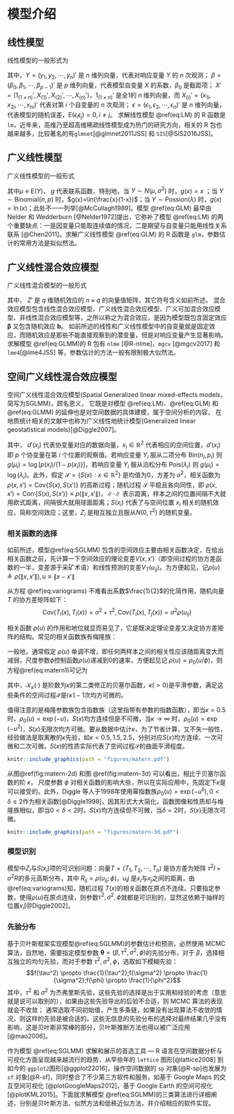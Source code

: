 # 模型介绍 {#models}

## 线性模型  

线性模型的一般形式为\begin{equation}
Y = X'\beta + \epsilon, \mathrm{E}(\epsilon) = 0, \mathrm{Cov}(\epsilon) = \sigma^2I  (\#eq:LM)
\end{equation}

其中，$Y = (y_1,y_2,\cdots,y_n)'$ 是 $n$ 维列向量，代表对响应变量 $Y$ 的 $n$ 次观测； 
$\beta = (\beta_0,\beta_1,\cdots,\beta_{p-1})'$ 是 $p$ 维列向量，代表模型自变量 $X$ 的系数，$\beta_0$ 是截距项；
$X' = (1_{(1\times n)}',X_{(1)}',X_{(2)}',\cdots,X_{(n)}')$，$1_{(1\times n)}'$ 是全1的 $n$ 维列向量，而 $X_{(i)}' = (x_{1i},x_{2i},\cdots,x_{ni})'$ 代表对第 $i$ 个自变量的 $n$ 次观测；
$\epsilon = (\epsilon_1,\epsilon_2,\cdots,\epsilon_n)'$ 是 $n$ 维列向量，代表模型的随机误差，$\mathrm{E}(\epsilon_i \epsilon_j) = 0, i \ne j$。 
求解线性模型 \@ref(eq:LM) 的 R 函数是 `lm`，近年来，高维乃至超高维稀疏线性模型成为热门的研究方向，相关的 R 包也越来越多，比较著名的有`glmnet`[@glmnet2011JSS] 和 `SIS`[@SIS2016JSS]。


## 广义线性模型

广义线性模型的一般形式\begin{equation}
g(\mu) = X'\beta,  (\#eq:GLM)
\end{equation}

其中$\mu \equiv \mathrm{E}(Y)$， $g$ 代表联系函数，特别地，当 $Y \sim N(\mu,\sigma^2)$ 时，$g(x) = x$ ；当 $Y \sim \mathrm{Binomial}(n,p)$ 时，$g(x)=\ln(\frac{x}{1-x})$；当 $Y \sim \mathrm{Possion}(\lambda)$ 时，$g(x) = \ln(x)$；此处不一一列举[@McCullagh1989]。模型 \@ref(eq:GLM) 最早由 Nelder 和 Wedderburn [@Nelder1972]提出，它弥补了模型 \@ref(eq:LM) 的两个重要缺点：一是因变量只能取连续值的情况，二是期望与自变量只能用线性关系联系 [@Chen2011]。求解广义线性模型 \@ref(eq:GLM) 的 R 函数是 `glm`，参数估计的常用方法是拟似然法。

## 广义线性混合效应模型  

广义线性混合模型的一般形式\begin{equation}
g(\mu) = X'\boldsymbol{\beta} + Z'\mathbf{b}  (\#eq:GLMM)
\end{equation}

其中， $Z'$ 是 $q$ 维随机效应的 $n \times q$ 的向量值矩阵，其它符号含义如前所述。
混合效应模型包含线性混合效应模型、广义线性混合效应模型、广义可加混合效应模型、非线性混合效应模型等，之所以称之为混合效应，是因为模型既包含固定效应 $\boldsymbol{\beta}$ 又包含随机效应 $\mathbf{b}$。 如前所述的线性和广义线性模型中的自变量就是固定效应，而随机效应是那些不能直接观察到的潜变量，但是对响应变量产生显著影响。求解模型 \@ref(eq:GLMM)的 R 包有 `nlme` [@R-nlme]，`mgcv` [@mgcv2017] 和`lme4`[@lme4JSS] 等，参数估计的方法一般有限制极大似然法。

## 空间广义线性混合效应模型

空间广义线性混合效应模型(Spatial Generalized linear mixed-effects models，简写为SGLMM)，顾名思义， 它既是对模型 \@ref(eq:LM)、\@ref(eq:GLM) 和 \@ref(eq:GLMM) 的延伸也是对空间数据的具体建模，属于空间分析的内容， 在地质统计相关的文献中也称为广义线性地统计模型(Generalized linear geostatistical models)[@Diggle2007]。\begin{equation}
g(\mu_i) = T_{i} = d(x_i)'\beta + S(x_i) + Z_i (\#eq:SGLMM)
\end{equation}

其中， $d'(x_i)$ 代表协变量对应的数据向量，$x_i \in \mathbb{R}^2$ 代表相应的空间位置，$d'(x_i)$ 即 $p$ 个协变量在第 $i$ 个位置的观察值。若响应变量 $Y_i$ 服从二项分布 $\mathrm{Bin}(n_i,p_i)$ 则 $g(\mu_i) = \log[p(x_i)/\{1-p(x_i)\}]$，若响应变量 $Y_i$ 服从泊松分布 $\mathrm{Pois}(\lambda_i)$ 则 $g(\mu_i) = \log(\lambda_i)$。此外，假定 $\mathcal{S} = \{S(x): x \in \mathbb{R}^2\}$ 是均值为0，方差为 $\sigma^2$，相关函数为 $\rho(x,x') = \mathrm{Cov}\{S(x),S(x')\}$ 的高斯过程；随机过程 $\mathcal{S}$ 平稳且各向同性，即 $\rho(x,x') = \mathrm{Corr}\{S(x),S(x')\} \equiv \rho(\|x,x'\|)$，$\|\cdot\|$ 表示距离，样本之间的位置间隔不大就用欧式距离，间隔很大就用球面距离；$S(x_i)$ 代表了与空间位置 $x_i$ 相关的随机效应，简称空间效应；这里，$Z_i$ 是相互独立且服从$N(0,\tau^2)$ 的随机变量。

### 相关函数的选择

如前所述，模型\@ref(eq:SGLMM) 包含的空间效应主要由相关函数决定，在给出相关函数之前，先计算一下空间效应的理论变差$V(x,x')$（即空间过程的协方差函数的一半，变差源于采矿术语）和线性预测的变差$V_{T}(u_{ij})$。为方便起见，记$\rho(u) \triangleq \rho(\|x,x'\|),u \equiv \|x-x'\|$ \begin{equation}
\begin{aligned}
V(x,x')&=\frac{1}{2}\mathrm{Var}\{S(x)-S(x')\}\\
&=\frac{1}{2}\mathrm{Cov}(S(x)-S(x'),S(x)-S(x'))\\
&=\frac{1}{2}\{E[S(x)-S(x')][S(x)-S(x')]-[E(S(x)-S(x'))]^2\}\\
&=\sigma^2-\mathrm{Cov}(S(x),S(x'))=\sigma^2\{1-\rho(u)\}\\
V_{T}(u_{ij})&=\frac{1}{2}\mathrm{Var}\{T_{i}(x)-T_{j}(x)\}
=\frac{1}{2}\mathrm{E}[(T_{i}-T_{j})^2]=\tau^2+\sigma^2(1-\rho(u_{ij})) (\#eq:variograms)
\end{aligned}
\end{equation}

从方程 \@ref(eq:variograms) 不难看出系数$\frac{1}{2}$的化简作用，随机向量 $T$ 的协方差矩阵如下：$$\mathrm{Cov}(T_{i}(x),T_{i}(x)) = \sigma^2+\tau^2, \mathrm{Cov}(T_{i}(x),T_{j}(x))=\sigma^2\rho(u_{ij})$$

相关函数 $\rho(u)$ 的作用和地位就显而易见了，它是既决定理论变差又决定协方差矩阵的结构。常见的相关函数族有梅隆族：\begin{equation}
\rho(u)=\{2^{\kappa -1}\Gamma(\kappa)\}^{-1}(u/\phi)^{\kappa}\mathcal{K}_{\kappa}(u/\phi),u > 0 (\#eq:matern1)
\end{equation}

一般地，通常假定 $\rho(u)$ 单调不增，即任何两样本之间的相关性应该随距离变大而减弱，尺度参数$\phi$控制函数$\rho(u)$递减到0的速率，方便起见记 $\rho(u) = \rho_{0}(u/\phi)$，则方程\@ref(eq:matern1)可记为\begin{equation}
\rho_{0}(u)=\{2^{\kappa -1}\Gamma(\kappa)\}^{-1}(u)^{\kappa}\mathcal{K}_{\kappa}(u),u > 0 (\#eq:matern2)
\end{equation}

其中，$\mathcal{K}_{\kappa}(\cdot)$ 是阶数为$\kappa$的第二类修正的贝塞尔函数，$\kappa(>0)$是平滑参数，满足这些条件的空间过程$\mathcal{S}$是$\lceil\kappa\rceil-1$次均方可微的。

值得注意的是梅隆参数族包含指数族（这里指带有参数的指数函数），即当$\kappa=0.5$时，$\rho_{0}(u)=\exp(-u)$，$S(x)$均方连续但是不可微，当$\kappa \to \infty$ 时，$\rho_{0}(u)=\exp(-u^2)$，$S(x)$无限次均方可微。要从数据中估计$\kappa$，为了节省计算，又不失一般性，经验做法是取离散的$\kappa$先验，如$\kappa=0.5,1.5,2.5$，分别对应$S(x)$均方连续、一次可微和二次可微。$S(x)$的性质实际代表了空间过程$\mathcal{S}$的曲面平滑程度。

```{r matern-2d,echo=FALSE,fig.cap="固定尺度参数，相关函数随距离的变化（图左）；固定贝塞尔函数的阶，相关函数随距离的变化（图右）"}
knitr::include_graphics(path = "figures/matern.pdf")
```

从图\@ref(fig:matern-2d) 和图 \@ref(fig:matern-3d) 可以看出，相比于贝塞尔函数的阶 $\kappa$， 尺度参数 $\phi$ 对相关函数的影响大些，所以在实际应用中，先固定下$\kappa$是可以接受的。此外，Diggle 等人于1998年使用幂指数族$\rho_{0}(u)=\exp(-u^{\delta}), 0 < \delta \leq 2$作为相关函数[@Diggle1998]，因其形式大大简化，函数图像和性质却与梅隆族相似，即当$0<\delta<2$时，$S(x)$均方连续但不可微，当$\delta=2$时，$S(x)$无限次可微。

```{r matern-3d,echo=FALSE,fig.cap="相关函数随贝塞尔函数的阶和尺度参数的变化，横轴表示尺度参数，纵轴表示贝塞尔函数的阶（从蓝到红，相关性由弱变强）"}
knitr::include_graphics(path = "figures/matern-3d.pdf")
```

### 模型识别

模型中$Z_{i}$与$S(x_i)$项的可识别问题：向量$T=(T_1,T_2,\cdots,T_n)$ 是协方差为矩阵 $\tau^2I+\sigma^2R$的多元高斯分布，其中 $R_{ij}=\rho(u_{ij};\phi)$，$u_ij$ 是$x_i$与$x_j$之间的距离，由\@ref(eq:variograms)知，随机过程 $T(x)$的相关函数在原点不连续。只要指定参数，使得$\rho(u)$在原点连续，则参数$\tau^2,\sigma^2,\phi$就都是可识别的，显然这依赖于抽样的位置$x_i$[@Diggle2002]。

### 先验分布

基于贝叶斯框架实现模型\@ref(eq:SGLMM)的参数估计和预测，必然使用 MCMC 算法，自然地，需要指定模型参数 $\bm{\theta} = (\beta,\tau^2,\sigma^2,\phi)$的先验分布，对于 $\beta$，选择相互独立的均匀先验，而对于参数 $\tau^2,\sigma^2,\phi$，选取如下模糊先验：
$$f(\tau^2) \propto \frac{1}{\tau^2};f(\sigma^2) \propto \frac{1}{\sigma^2};f(\phi) \propto \frac{1}{\phi^2}$$
其中，$\tau^2$ 和 $\sigma^2$ 为杰弗里斯先验，这些先验的选择是出于实用和经验的考虑（意思就是说可以取别的），如果由这些先验导出的后验不合适，则 MCMC 算法的表现就会不收敛； 通常选取不同初始值，产生多条链，如果没有出现算法不收敛的情况，则这样的先验是被合适的。这些无信息的先验分布的选择对最终结果几乎没有影响，这是贝叶斯非常棒的部分，贝叶斯推断方法也得以被广泛应用[@mao2006]。

作为模型 \@ref(eq:SGLMM) 求解和展示的首选工具 --- R 语言在空间数据分析与可视化方面呈现越来越流行的趋势，从早些年的 `lattice` 图形[@lattice2008] 到如今的 `ggplot2`图形[@ggplot22016]，操作空间数据的 `sp` 对象[@R-sp]也发展为 `sf` 对象[@R-sf]，同时整合了不少第三方软件和服务，如基于 Google Maps 的交互空间可视化 [@plotGoogleMaps2012]，基于 Google Earth 的空间可视化 [@plotKML2015]。下面就求解模型 \@ref(eq:SGLMM)的三类算法进行详细阐述，分别是贝叶斯方法、似然方法和低秩近似方法，并介绍相应的软件实现。
